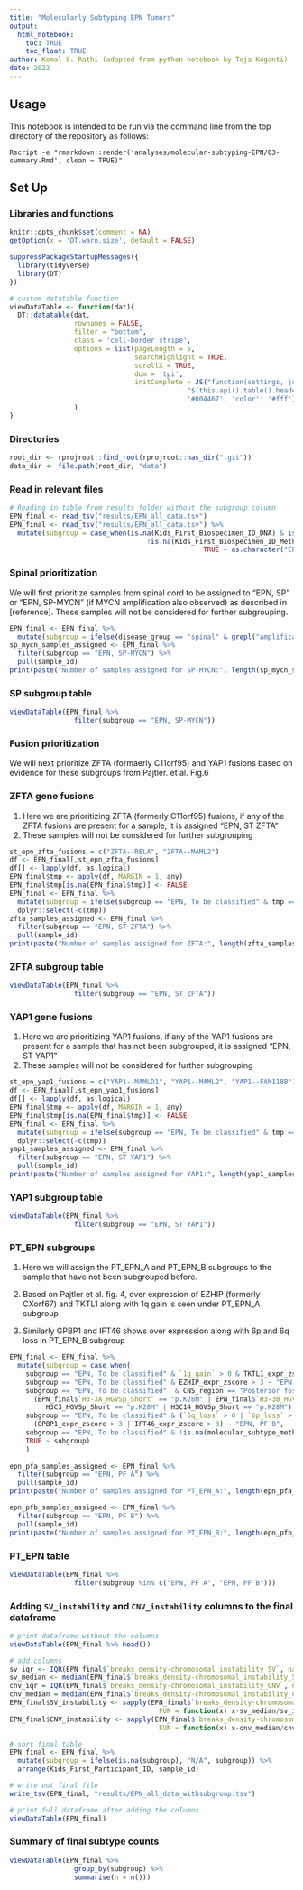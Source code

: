 ```yaml
---
title: "Molecularly Subtyping EPN Tumors"
output: 
  html_notebook:
    toc: TRUE
    toc_float: TRUE
author: Komal S. Rathi (adapted from python notebook by Teja Koganti)
date: 2022
---
```


## Usage

This notebook is intended to be run via the command line from the top directory
of the repository as follows:

```
Rscript -e "rmarkdown::render('analyses/molecular-subtyping-EPN/03-summary.Rmd', clean = TRUE)"
```

## Set Up

### Libraries and functions

```r
knitr::opts_chunk$set(comment = NA)
getOption(x = 'DT.warn.size', default = FALSE)
```

```r
suppressPackageStartupMessages({
  library(tidyverse)
  library(DT)
})
```

```r
# custom datatable function
viewDataTable <- function(dat){
  DT::datatable(dat,
                rownames = FALSE,
                filter = "bottom",
                class = 'cell-border stripe',
                options = list(pageLength = 5,
                               searchHighlight = TRUE,
                               scrollX = TRUE,
                               dom = 'tpi',
                               initComplete = JS("function(settings, json) {",
                                            "$(this.api().table().header()).css({'background-color':
                                            '#004467', 'color': '#fff'});","}"))
                )
}
```

### Directories

```r
root_dir <- rprojroot::find_root(rprojroot::has_dir(".git"))
data_dir <- file.path(root_dir, "data")
```

### Read in relevant files

```r
# Reading in table from results folder without the subgroup column
EPN_final <- read_tsv("results/EPN_all_data.tsv")
EPN_final <- read_tsv("results/EPN_all_data.tsv") %>%
  mutate(subgroup = case_when(is.na(Kids_First_Biospecimen_ID_DNA) & is.na(Kids_First_Biospecimen_ID_RNA) &
                                  !is.na(Kids_First_Biospecimen_ID_Methyl) & is.na(molecular_subtype_methyl) ~ NA_character_,
				                                TRUE ~ as.character("EPN, To be classified")))
```

### Spinal prioritization

We will first prioritize samples from spinal cord to be assigned to "EPN, SP" or "EPN, SP-MYCN" (if MYCN amplification also observed) as described in [reference]. These samples will not be considered for further subgrouping. 

```r
EPN_final <- EPN_final %>%
  mutate(subgroup = ifelse(disease_group == "spinal" & grepl("amplification", consensus_focal_CN_MYCN), "EPN, SP-MYCN", subgroup))
sp_mycn_samples_assigned <- EPN_final %>%
  filter(subgroup == "EPN, SP-MYCN") %>%
  pull(sample_id)
print(paste("Number of samples assigned for SP-MYCN:", length(sp_mycn_samples_assigned)))
```

### SP subgroup table

```r
viewDataTable(EPN_final %>%
                filter(subgroup == "EPN, SP-MYCN"))
```

### Fusion prioritization

We will next prioritize ZFTA (formaerly C11orf95) and YAP1 fusions based on evidence for these subgroups from Pajtler. et al. Fig.6

### ZFTA gene fusions

1. Here we are prioritizing ZFTA (formerly C11orf95) fusions, if any of the ZFTA fusions are present for a sample, it is assigned "EPN, ST ZFTA"
2. These samples will not be considered for further subgrouping

```r
st_epn_zfta_fusions = c("ZFTA--RELA", "ZFTA--MAML2")
df <- EPN_final[,st_epn_zfta_fusions]
df[] <- lapply(df, as.logical)
EPN_final$tmp <- apply(df, MARGIN = 1, any)
EPN_final$tmp[is.na(EPN_final$tmp)] <- FALSE
EPN_final <- EPN_final %>%
  mutate(subgroup = ifelse(subgroup == "EPN, To be classified" & tmp == TRUE, "EPN, ST ZFTA", subgroup)) %>%
  dplyr::select(-c(tmp))
zfta_samples_assigned <- EPN_final %>%
  filter(subgroup == "EPN, ST ZFTA") %>%
  pull(sample_id)
print(paste("Number of samples assigned for ZFTA:", length(zfta_samples_assigned)))
```

### ZFTA subgroup table

```r
viewDataTable(EPN_final %>%
                filter(subgroup == "EPN, ST ZFTA"))
```

### YAP1 gene fusions

1. Here we are prioritizing YAP1 fusions, if any of the YAP1 fusions are present for a sample that has not been subgrouped, it is assigned "EPN, ST YAP1"
2. These samples will not be considered for further subgrouping

```r
st_epn_yap1_fusions = c("YAP1--MAMLD1", "YAP1--MAML2", "YAP1--FAM118B")
df <- EPN_final[,st_epn_yap1_fusions]
df[] <- lapply(df, as.logical)
EPN_final$tmp <- apply(df, MARGIN = 1, any)
EPN_final$tmp[is.na(EPN_final$tmp)] <- FALSE
EPN_final <- EPN_final %>%
  mutate(subgroup = ifelse(subgroup == "EPN, To be classified" & tmp == TRUE, "EPN, ST YAP1", subgroup)) %>%
  dplyr::select(-c(tmp))
yap1_samples_assigned <- EPN_final %>%
  filter(subgroup == "EPN, ST YAP1") %>%
  pull(sample_id)
print(paste("Number of samples assigned for YAP1:", length(yap1_samples_assigned)))
```
### YAP1 subgroup table

```r
viewDataTable(EPN_final %>%
                filter(subgroup == "EPN, ST YAP1"))
```

### PT_EPN subgroups

1. Here we will assign the PT_EPN_A and PT_EPN_B subgroups to the sample that have not been subgrouped before. 
2. Based on Pajtler et al. fig. 4, over expression of EZHIP (formerly CXorf67) and TKTL1 along with 1q gain is seen under PT_EPN_A subgroup

3. Similarly GPBP1 and IFT46 shows over expression along with 6p and 6q loss in PT_EPN_B subgroup


```r
EPN_final <- EPN_final %>%
  mutate(subgroup = case_when(
    subgroup == "EPN, To be classified" & `1q_gain` > 0 & TKTL1_expr_zscore > 3 ~  "EPN, PF A",
    subgroup == "EPN, To be classified" & EZHIP_expr_zscore > 3 ~ "EPN, PF A",
    subgroup == "EPN, To be classified"  & CNS_region == "Posterior fossa" & 
      (EPN_final$`H3-3A_HGVSp_Short` == "p.K28M" | EPN_final$`H3-3B_HGVSp_Short` == "p.K28M" | H3C2_HGVSp_Short == "p.K28M" | 
         H3C3_HGVSp_Short == "p.K28M" | H3C14_HGVSp_Short == "p.K28M") ~ "EPN, PF A",
    subgroup == "EPN, To be classified" & (`6q_loss` > 0 | `6p_loss` > 0) & 
      (GPBP1_expr_zscore > 3 | IFT46_expr_zscore > 3) ~ "EPN, PF B",
    subgroup == "EPN, To be classified" & !is.na(molecular_subtype_methyl) ~ molecular_subtype_methyl,
    TRUE ~ subgroup)
    )
                     
epn_pfa_samples_assigned <- EPN_final %>%
  filter(subgroup == "EPN, PF A") %>%
  pull(sample_id)
print(paste("Number of samples assigned for PT_EPN_A:", length(epn_pfa_samples_assigned)))

epn_pfb_samples_assigned <- EPN_final %>%
  filter(subgroup == "EPN, PF B") %>%
  pull(sample_id)
print(paste("Number of samples assigned for PT_EPN_B:", length(epn_pfb_samples_assigned)))
```

### PT_EPN table

```r
viewDataTable(EPN_final %>%
                filter(subgroup %in% c("EPN, PF A", "EPN, PF B")))
```

### Adding `SV_instability` and `CNV_instability` columns to the final dataframe

```r
# print dataframe without the columns
viewDataTable(EPN_final %>% head())

# add columns
sv_iqr <- IQR(EPN_final$`breaks_density-chromosomal_instability_SV`, na.rm = T)
sv_median <- median(EPN_final$`breaks_density-chromosomal_instability_SV`, na.rm = T)
cnv_iqr = IQR(EPN_final$`breaks_density-chromosomal_instability_CNV`, na.rm = T)
cnv_median = median(EPN_final$`breaks_density-chromosomal_instability_CNV`, na.rm = T)
EPN_final$SV_instability <- sapply(EPN_final$`breaks_density-chromosomal_instability_SV`, 
                                     FUN = function(x) x-sv_median/sv_iqr)
EPN_final$CNV_instability <- sapply(EPN_final$`breaks_density-chromosomal_instability_CNV`, 
                                     FUN = function(x) x-cnv_median/cnv_iqr)

# sort final table
EPN_final <- EPN_final %>% 
  mutate(subgroup = ifelse(is.na(subgroup), "N/A", subgroup)) %>%
  arrange(Kids_First_Participant_ID, sample_id)

# write out final file 
write_tsv(EPN_final, "results/EPN_all_data_withsubgroup.tsv")

# print full dataframe after adding the columns
viewDataTable(EPN_final)
```

### Summary of final subtype counts

```r
viewDataTable(EPN_final %>%
                group_by(subgroup) %>%
                summarise(n = n()))

```

